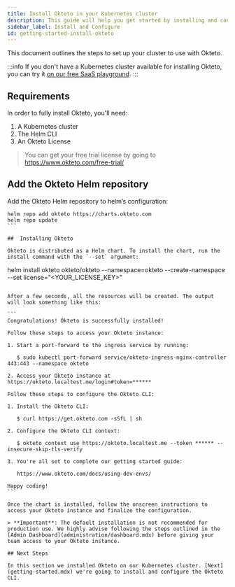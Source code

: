 ```yaml
---
title: Install Okteto in your Kubernetes cluster
description: This guide will help you get started by installing and configuring Okteto's Development Environments.
sidebar_label: Install and Configure
id: getting-started-install-okteto
---
```



This document outlines the steps to set up your cluster to use with Okteto.

:::info
If you don't have a Kubernetes cluster available for installing Okteto, you can try it [on our free SaaS playground](https://cloud.okteto.com).
:::

## Requirements
In order to fully install Okteto, you'll need:
1. A Kubernetes cluster
2. The Helm CLI
3. An Okteto License

> You can get your free trial license by going to https://www.okteto.com/free-trial/

## Add the Okteto Helm repository

Add the Okteto Helm repository to helm’s configuration:

``` 
helm repo add okteto https://charts.okteto.com
helm repo update
``` 

##  Installing Okteto

Okteto is distributed as a Helm chart. To install the chart, run the install command with the `--set` argument:

```
helm install okteto okteto/okteto --namespace=okteto --create-namespace --set license="<YOUR_LICENSE_KEY>"
```

After a few seconds, all the resources will be created. The output will look something like this:

``` 
Congratulations! Okteto is successfully installed!

Follow these steps to access your Okteto instance:

1. Start a port-forward to the ingress service by running:

   $ sudo kubectl port-forward service/okteto-ingress-nginx-controller 443:443 --namespace okteto

2. Access your Okteto instance at https://okteto.localtest.me/login#token=******

Follow these steps to configure the Okteto CLI:

1. Install the Okteto CLI:

   $ curl https://get.okteto.com -sSfL | sh

2. Configure the Okteto CLI context:

   $ okteto context use https://okteto.localtest.me --token ****** --insecure-skip-tls-verify

3. You're all set to complete our getting started guide:

   https://www.okteto.com/docs/using-dev-envs/

Happy coding!
``` 

Once the chart is installed, follow the onscreen instructions to access your Okteto instance and finalize the configuration.

> **Important**: The default installation is not recommended for production use. We highly advise following the steps outlined in the [Admin Dashboard](administration/dashboard.mdx) before giving your team access to your Okteto instance.

## Next Steps

In this section we installed Okteto on our Kubernetes cluster. [Next](getting-started.mdx) we're going to install and configure the Okteto CLI.
